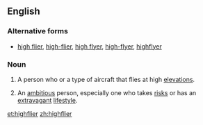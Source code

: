 ==English==

===Alternative forms===
* [[high flier]], [[high-flier]], [[high flyer]], [[high-flyer]], [[highflyer]]

===Noun===
{{en-noun}}

# A person who or a type of aircraft that flies at high [[elevation]]s.
# {{idiomatic}} An [[ambitious]] person, especially one who takes [[risk]]s or has an [[extravagant]] [[lifestyle]].
#: {{rfquotek|Jonathan Swift}}

[[et:highflier]]
[[zh:highflier]]